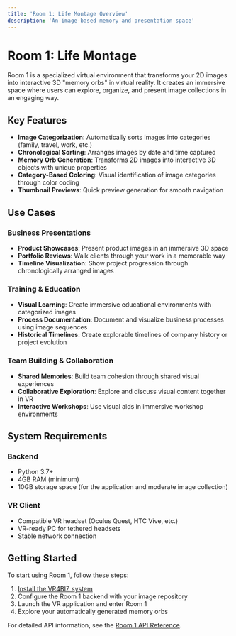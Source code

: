 ```yaml
---
title: 'Room 1: Life Montage Overview'
description: 'An image-based memory and presentation space'
---
```


# Room 1: Life Montage

Room 1 is a specialized virtual environment that transforms your 2D images into interactive 3D "memory orbs" in virtual reality. It creates an immersive space where users can explore, organize, and present image collections in an engaging way.

## Key Features

- **Image Categorization**: Automatically sorts images into categories (family, travel, work, etc.)
- **Chronological Sorting**: Arranges images by date and time captured
- **Memory Orb Generation**: Transforms 2D images into interactive 3D objects with unique properties
- **Category-Based Coloring**: Visual identification of image categories through color coding
- **Thumbnail Previews**: Quick preview generation for smooth navigation

## Use Cases

### Business Presentations

- **Product Showcases**: Present product images in an immersive 3D space
- **Portfolio Reviews**: Walk clients through your work in a memorable way
- **Timeline Visualization**: Show project progression through chronologically arranged images

### Training & Education

- **Visual Learning**: Create immersive educational environments with categorized images
- **Process Documentation**: Document and visualize business processes using image sequences
- **Historical Timelines**: Create explorable timelines of company history or project evolution

### Team Building & Collaboration

- **Shared Memories**: Build team cohesion through shared visual experiences
- **Collaborative Exploration**: Explore and discuss visual content together in VR
- **Interactive Workshops**: Use visual aids in immersive workshop environments

## System Requirements

### Backend

- Python 3.7+
- 4GB RAM (minimum)
- 10GB storage space (for the application and moderate image collection)

### VR Client

- Compatible VR headset (Oculus Quest, HTC Vive, etc.)
- VR-ready PC for tethered headsets
- Stable network connection

## Getting Started

To start using Room 1, follow these steps:

1. [Install the VR4BIZ system](/vr4biz/installation)
2. Configure the Room 1 backend with your image repository
3. Launch the VR application and enter Room 1
4. Explore your automatically generated memory orbs

For detailed API information, see the [Room 1 API Reference](/vr4biz/room1/api-reference). 